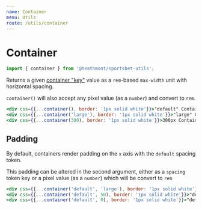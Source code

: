 ```yaml
---
name: Container
menu: Utils
route: /utils/container
---
```



# Container

```js
import { container } from '@heathmont/sportsbet-utils';
```

Returns a given [container "key"](/tokens#container) value as a `rem`-based `max-width` unit with horizontal spacing.

`container()` will also accept any pixel value (as a `number`) and convert to `rem`.

```jsx react-live
<div css={{...container(), border: '1px solid white'}}>"default" Container</div>
<div css={{...container('large'), border: '1px solid white'}}>"large" Container</div>
<div css={{...container(300), border: '1px solid white'}}>300px Container (in REM)</div>
```

## Padding

By default, containers render padding on the `x` axis with the `default` spacing
token.

This padding can be altered in the second argument, either as a `spacing` token
key or a pixel value (as a `number`) which will be convert to `rem`

```jsx react-live
<div css={{...container('default', 'large'), border: '1px solid white'}}>"default" Container and "large" padding</div>
<div css={{...container('default', 50), border: '1px solid white'}}>"default" Container and 50px padding (in REM)</div>
<div css={{...container('default', 0), border: '1px solid white'}}>"default" Container with no padding</div>
```
